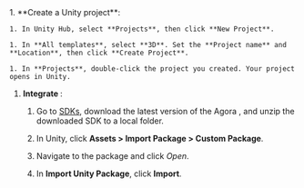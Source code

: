 <PlatformWrapper platform="unity">
1. **Create a Unity project**:

    1. In Unity Hub, select **Projects**, then click **New Project**.

    1. In **All templates**, select **3D**. Set the **Project name** and **Location**, then click **Create Project**.

    1. In **Projects**, double-click the project you created. Your project opens in Unity.


1. **Integrate <Vpd k="SDK" />**:
    1. Go to [SDKs](/sdks), download the latest version of the Agora <Vpd k="SDK" />, and unzip the downloaded SDK to a local folder.

    1. In Unity, click **Assets > Import Package > Custom Package**.

    1. Navigate to the <Vpd k="SDK" /> package and click *Open*.

    1. In **Import Unity Package**, click **Import**.


</PlatformWrapper>